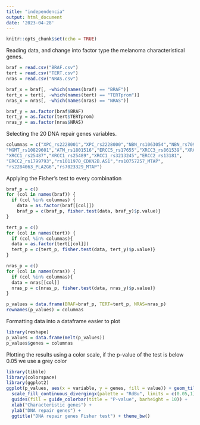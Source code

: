 ```yaml
---
title: "independencia"
output: html_document
date: '2023-04-28'
---
```


```r
knitr::opts_chunk$set(echo = TRUE)
```

Reading data, and change into factor type the melanoma characteristical genes. 

```r
braf = read.csv("BRAF.csv")
tert = read.csv("TERT.csv")
nras = read.csv("NRAS.csv")

braf_x = braf[, -which(names(braf) == "BRAF")]
tert_x = tert[, -which(names(tert) == "TERTprom")]
nras_x = nras[, -which(names(nras) == "NRAS")]

braf_y = as.factor(braf$BRAF)
tert_y = as.factor(tert$TERTprom)
nras_y = as.factor(nras$NRAS)
```

Selecting the 20 DNA repair genes variables.

```r
columnas = c("XPC_rs2228001","XPC_rs2228000","NBN_rs1063054","NBN_rs709816","NBN_rs1805794",         
"MGMT_rs10829601","ATM_rs1801516","ERCC5_rs17655","XRCC3_rs861539","XRCC3_rs861530","XRCC3_rs1799794",
"XRCC1_rs25487","XRCC1_rs25489","XRCC1_rs3213245","ERCC2_rs13181",
"ERCC2_rs1799793","rs1011970_CDKN2B.AS1","rs10757257_MTAP",
"rs2284063_PLA2G6","rs7023329_MTAP")
```

Applying the Fisher's test to every combination

```r
braf_p = c()
for (col in names(braf)) {
  if (col %in% columnas) {
    data = as.factor(braf[[col]])
    braf_p = c(braf_p, fisher.test(data, braf_y)$p.value)}
}

tert_p = c()
for (col in names(tert)) {
  if (col %in% columnas){
  data = as.factor(tert[[col]])
  tert_p = c(tert_p, fisher.test(data, tert_y)$p.value)}
}

nras_p = c()
for (col in names(nras)) {
  if (col %in% columnas){
  data = nras[[col]]
  nras_p = c(nras_p, fisher.test(data, nras_y)$p.value)}
}

p_values = data.frame(BRAF=braf_p, TERT=tert_p, NRAS=nras_p)
rownames(p_values) = columnas
```

Formatting data into a dataframe easier to plot
```r
library(reshape)
p_values = data.frame(melt(p_values))
p_values$genes = columnas
```

Plotting the results using a color scale, if the p-value of the test is below 0.05 we use a grey color

```r
library(tibble)
library(colorspace)
library(ggplot2)
ggplot(p_values, aes(x = variable, y = genes, fill = value)) + geom_tile(color = "white") + 
  scale_fill_continuous_divergingx(palette = "RdBu", limits = c(0.05,1)) +
  guides(fill = guide_colorbar(title = "P-value", barheight = 10)) +
  xlab("Characteristic genes") +
  ylab("DNA repair genes") +
  ggtitle("DNA repair genes Fisher test") + theme_bw()
```




